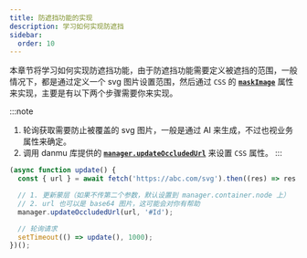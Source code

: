 ```yaml
---
title: 防遮挡功能的实现
description: 学习如何实现防遮挡
sidebar:
  order: 10
---
```


本章节将学习如何实现防遮挡功能，由于防遮挡功能需要定义被遮挡的范围，一般情况下，都是通过定义一个 svg 图片设置范围，然后通过 `CSS` 的 [**`maskImage`**](https://developer.mozilla.org/en-US/docs/Web/CSS/mask-image) 属性来实现，主要是有以下两个步骤需要你来实现。

:::note

1. 轮询获取需要防止被覆盖的 svg 图片，一般是通过 AI 来生成，不过也视业务属性来确定。
2. 调用 danmu 库提供的 [**`manager.updateOccludedUrl`**](../../reference/manager-api/#updateoccludedurl) 来设置 `CSS` 属性。
   :::

```ts {6, 9}
(async function update() {
  const { url } = await fetch('https://abc.com/svg').then((res) => res.json());

  // 1. 更新蒙层（如果不传第二个参数，默认设置到 manager.container.node 上）
  // 2. url 也可以是 base64 图片，这可能会对你有帮助
  manager.updateOccludedUrl(url, '#Id');

  // 轮询请求
  setTimeout(() => update(), 1000);
})();
```
